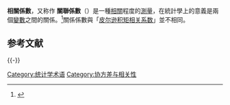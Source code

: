 {{NoteTA
|G1=Math
|1=zh-hans:皮尔逊积矩相关系数;zh-hant:皮爾遜積動差相關係數
}}

'''相關係數'''，又称作 '''關聯係數'''（{{lang-en|correlation coefficient}}）是一種[[相關_(概率論)|相關]]程度的[[測量|測量]]，在統計學上的意義是兩個[[變數|變數]]之間的關係。<ref>{{cite web |url=http://www.ncme.org/ncme/NCME/Resource_Center/Glossary/NCME/Resource_Center/Glossary1.aspx?hkey=4bb87415-44dc-4088-9ed9-e8515326a061#anchorC |title=correlation coefficient |author=<!--Not stated--> |date= |website=NCME.org |publisher={{tsl|en|National Council on Measurement in Education||National Council on Measurement in Education}} |access-date=April 17, 2014 |quote=correlation coefficient: A statistic used to show how the scores from one measure relate to scores on a second measure for the same group of individuals. A high value (approaching +1.00) is a strong direct relationship, values near 0.50 are considered moderate and values below 0.30 are considered to show weak relationship.  A low negative value (approaching -1.00) is similarly a strong inverse relationship, and values near 0.00 indicate little, if any, relationship. |archive-url=https://web.archive.org/web/20170722194028/http://www.ncme.org/ncme/NCME/Resource_Center/Glossary/NCME/Resource_Center/Glossary1.aspx?hkey=4bb87415-44dc-4088-9ed9-e8515326a061#anchorC |archive-date=2017-07-22 |dead-url=yes }}</ref>關係係數與「[[皮尔逊积矩相关系数|皮尔逊积矩相关系数]]」並不相同。

== 参考文献 ==
{{Reflist}}

{{-}}
{{Statistics}}

[[Category:统计学术语|Category:统计学术语]]
[[Category:协方差与相关性|Category:协方差与相关性]]